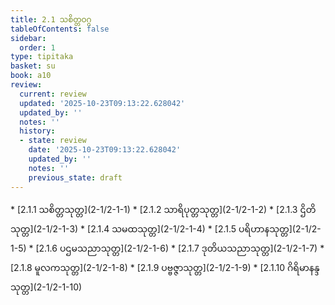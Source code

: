 ```yaml
---
title: 2.1 သစိတ္တဝဂ္ဂ
tableOfContents: false
sidebar:
  order: 1
type: tipitaka
basket: su
book: a10
review:
  current: review
  updated: '2025-10-23T09:13:22.628042'
  updated_by: ''
  notes: ''
  history:
  - state: review
    date: '2025-10-23T09:13:22.628042'
    updated_by: ''
    notes: ''
    previous_state: draft
---
```



<ReviewStatus review={frontmatter.review} showDetails={true} />

<HypothesisAnnotation frontmatter={frontmatter} />

<DynamicBreadcrumb />



<TableOfContents book="a10" section="2.1">
* [2.1.1 သစိတ္တသုတ္တ](2-1/2-1-1)
* [2.1.2 သာရိပုတ္တသုတ္တ](2-1/2-1-2)
* [2.1.3 ဌိတိသုတ္တ](2-1/2-1-3)
* [2.1.4 သမထသုတ္တ](2-1/2-1-4)
* [2.1.5 ပရိဟာနသုတ္တ](2-1/2-1-5)
* [2.1.6 ပဌမသညာသုတ္တ](2-1/2-1-6)
* [2.1.7 ဒုတိယသညာသုတ္တ](2-1/2-1-7)
* [2.1.8 မူလကသုတ္တ](2-1/2-1-8)
* [2.1.9 ပဗ္ဗဇ္ဇာသုတ္တ](2-1/2-1-9)
* [2.1.10 ဂိရိမာနန္ဒသုတ္တ](2-1/2-1-10)
</TableOfContents>
